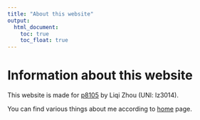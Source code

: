 ```yaml
---
title: "About this website"
output: 
  html_document:
    toc: true
    toc_float: true
---
```


# Information about this website

This website is made for [p8105](https://p8105.com) by Liqi Zhou (UNI: lz3014).  

You can find various things about me according to [home](index.html) page.
